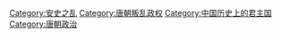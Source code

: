 [[Category:安史之乱|Category:安史之乱]]
[[Category:唐朝叛乱政权|Category:唐朝叛乱政权]]
[[Category:中国历史上的君主国|Category:中国历史上的君主国]]
[[Category:唐朝政治|Category:唐朝政治]]